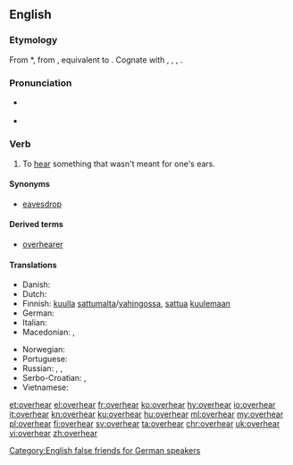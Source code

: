 ==English==

===Etymology===
From {{etyl|enm|en}} *{{term||overheren|lang=enm}}, from {{etyl|ang|en}} {{m|ang|oferhīeran||to overhear, hear, disobey, disregard, neglect}}, equivalent to {{prefix|over|hear|lang=en}}. Cognate with {{etyl|nl|-}} {{term|overhoren||to hear, hear about|lang=nl}}, {{etyl|de|-}} {{term|überhören||to not hear, ignore|lang=de}}, {{etyl|da|-}} {{term|overhøre||to overhear|lang=da}}, {{etyl|is|-}} {{term|yfirheyra||to hear|lang=is}}.

===Pronunciation===
* {{a|US}} {{IPA|/oʊ.vɚ.hɪɚ/|lang=en}}
* {{rhymes|ɪə(ɹ)|lang=en}}

===Verb===
{{en-verb|overhears|overhearing|overheard}}

# To [[hear]] something that wasn't meant for one's ears.

====Synonyms====
* [[eavesdrop]]

====Derived terms====
* [[overhearer]]

====Translations====
{{trans-top|To hear something that wasn't meant for one's ears}}
* Danish: {{t+|da|overhøre}}
* Dutch: {{t|nl|luistervinken}}
* Finnish: [[kuulla]] [[sattumalta]]/[[vahingossa]], [[sattua]] [[kuulla|kuulemaan]]
* German: {{t|de|zufällig mit anhören}}
* Italian: {{t|it|origliare}}
* Macedonian: {{t|mk|наслушува|tr=naslúšuva}}, {{t|mk|наслушнува|tr=naslúšnuva}}
{{trans-mid}}
* Norwegian: {{t|no|overhøre}}
* Portuguese: {{t|pt|[[ouvir]]/[[escutar]] [[por acaso]]/[[sem querer]]}}
* Russian: {{t+|ru|подслу́шивать|impf}}, {{t+|ru|подслу́шать|pf}}, {{t|ru|случа́йно услы́шать}}
* Serbo-Croatian: {{t+|sh|načuti}}, {{t|sh|nasluhnuti}}
* Vietnamese: {{t|vi|nghe lén}}
{{trans-bottom}}

[[et:overhear]]
[[el:overhear]]
[[fr:overhear]]
[[ko:overhear]]
[[hy:overhear]]
[[io:overhear]]
[[it:overhear]]
[[kn:overhear]]
[[ku:overhear]]
[[hu:overhear]]
[[ml:overhear]]
[[my:overhear]]
[[pl:overhear]]
[[fi:overhear]]
[[sv:overhear]]
[[ta:overhear]]
[[chr:overhear]]
[[uk:overhear]]
[[vi:overhear]]
[[zh:overhear]]

[[Category:English false friends for German speakers]]